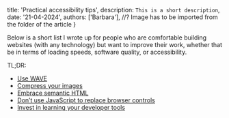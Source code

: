   title: 'Practical accessibility tips',
  description: `This is a short description`,
  date: '21-04-2024',
  authors: ['Barbara'],
  //? Image has to be imported from the folder of the article
}

Below is a short list I wrote up for people who are comfortable building websites (with any technology) but want to improve their work, whether that be in terms of loading speeds, software quality, or accessibility.

TL;DR:

- [Use WAVE](/blog/easy-site-improvements#wave)
- [Compress your images](/blog/easy-site-improvements#compress-your-images)
- [Embrace semantic HTML](/blog/easy-site-improvements#embrace-semantic-html)
- [Don’t use JavaScript to replace browser controls](/blog/easy-site-improvements#dont-use-javascript-to-replace-browser-controls)
- [Invest in learning your developer tools](/blog/easy-site-improvements#invest-in-learning-your-developer-tools)
